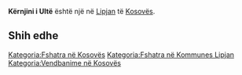 {{Fshat në 
 | Emri                = Kërnjini i Ultë
 | EmriAlt                = 
 | NAME_SHORT_FORM=      
 | NAME_GENERIC=      
 | NAME_SORT_NAME_RO=      KERNJINIIULTE
 | FULL_NAME_RO = Kërnjini i Ultë
 | FULL_NAME_ND_RO=Kernjini i Ulte
 | SORT_NAME_RG=KERNJINIIULTE
 | FULL_NAME_RG=Kërnjini i Ultë
 | FULL_NAME_ND_RG=Kernjini i Ulte
 | SRP_NAME_SHORT_FORM=      
 | SRP_NAME_GENERIC=      
 | SRP_NAME_SORT_NAME_RO=      
 | SRP_FULL_NAME_RO = 
 | SRP_FULL_NAME_ND_RO=
 | SRP_SORT_NAME_RG=
 | SRP_FULL_NAME_RG=
 | SRP_FULL_NAME_ND_RG=
 | Emri (Rasa dhanore) = 
 | Figura              = 
 | Shteti              = Kosovo
 | Komuna              = Lipjan
 | Kodi postar         = 
 | Sipërfaqja          = 

 | Popullsia           = 

 | Regj. i popullsisë  = 
 | Dend. e popullsisë  = 
 | Faqja zyrtare       = 
 <!--- Koordinatat ----> 
 | Gjerësia            = 43.133611
 | Gjatësia            = 20.749444
 | Lartësia            = 
}}
'''Kërnjini i Ultë''' është një [[]] në [[Lipjan]] të [[Kosovës]].

<!-- == Gjeografia == -->
<!-- == Historia == -->
<!-- == Demografia == -->
== Shih edhe ==
{{Komuna Lipjan}}
{{Kosovo-Administrata-Cung}}

[[Kategoria:Fshatra në Kosovës]]
[[Kategoria:Fshatra në Kommunes Lipjan]]
[[Kategoria:Vendbanime në Kosovës]]